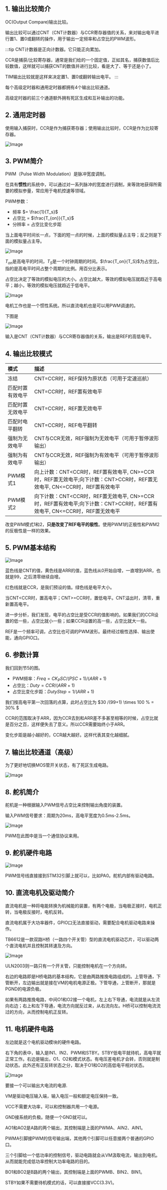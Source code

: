 

<WordCount>

## 1. 输出比较简介

OC(Output Compare)输出比较。

输出比较可以通过CNT（CNT计数器）与CCR寄存器值的关系，来对输出电平进行置1、置0或翻转的操作，用于输出一定频率和占空比的PWM波形。

:::tip
CNT计数器是正向计数器。它只能正向累加。

CCR是捕获/比较寄存器，通常是我们给的一个固定值，正如其名，捕获数值后比较数值，这样就可以捕获CNT的数值并进行比较，看是大了、等于还是小了。

TIM输出比较就是这样来决定置1、置0或翻转输出电平。
:::

每个高级定时器和通用定时器都拥有4个输出比较通道。

高级定时器的前三个通道额外拥有死区生成和互补输出的功能。


## 2. 通用定时器

使用输入捕获时，CCR是作为捕获寄存器；使用输出比较时，CCR是作为比较寄存器。

![Image](https://github.com/user-attachments/assets/d0d7968e-99cc-40d7-9431-fd1dc8ddd228)

## 3. PWM简介

PWM（Pulse Width Modulation）是脉冲宽度调制。

在具有**惯性**的系统中，可以通过对一系列脉冲的宽度进行调制，来等效地获得所需要的模拟参量，常应用于电机控速等领域。

PWM参数：

- 频率 $= \frac{1}{T_s}$
- 占空比 = $\frac{T_{on}}{T_s}$
- 分辨率 = 占空比变化步距

当上面电平时间长一点，下面的短一点的时候，上面的模拟量占主导；反之则是下面的模拟量占主导。

![Image](https://github.com/user-attachments/assets/31da6858-3417-4463-a12e-afca600eaa0d)

$T_{on}$是高电平的时间，$T_S$是一个时钟周期的时间。$\frac{T_on}{T_S}$为占空比，指的是高电平时间占整个周期的比例。用百分比表示。

占空比决定了等效的模拟电压的大小。占空比越大，等效的模拟电压就趋近于高电平；越小，等效的模拟电压就趋近于低电平。

![Image](https://github.com/user-attachments/assets/d4ccf8cb-1833-4bb2-b28c-287f41916e38)

电机工作也是一个惯性系统。所以直流电机也是可以用PWM调速的。

下图是

![Image](https://github.com/user-attachments/assets/41f610c0-2023-447c-b5a7-dc214655cfb7)

输入是CNT（CNT计数器）与CCR寄存器值的关系，输出是REF的高低电平。

## 4. 输出比较模式

|模式|描述|
|:---|:---|
|冻结|CNT=CCR时，REF保持为原状态（可用于定速巡航）|
|匹配时置有效电平|CNT=CCR时，REF置有效电平|
|匹配时置无效电平|CNT=CCR时，REF置无效电平|
|匹配时电平翻转|CNT=CCR时，REF电平翻转|
|强制为无效电平|CNT与CCR无效，REF强制为无效电平（可用于暂停波形输出）|
|强制为有效电平|CNT与CCR无效，REF强制为有效电平（可用于暂停波形输出）|
|PWM模式1|向上计数：CNT\<CCR时，REF置有效电平, CN\>=CCR时，REF置无效电平;向下计数：CNT\>CCR时，REF置无效电平, CN\<=CCR时，REF置有效电平|
|PWM模式2|向下计数：CNT\<CCR时，REF置无效电平, CN\>=CCR时，REF置有效电平;向下计数：CNT\>CCR时，REF置有效电平, CN\<=CCR时，REF置无效电平|

改变PWM模式1和2，**只是改变了REF电平的极性**。使用PWM1的正极性和PWM2的反极性是一样的效果。

## 5. PWM基本结构

![Image](https://github.com/user-attachments/assets/294f56ef-382c-49af-9d1c-62c97b2cc153)

蓝色线是CNT的值，黄色线是ARR的值，蓝色线从0开始自增，一直增到ARR，也就是99，之后清零继续自增。

红色线就是CCR，是我们预设的值。绿色线是电平大小。

当CNT\<CCR时，置高电平；CNT\>=CCR时，置低电平。CNT溢出时，清零，重新置高电平。

进一步分析，我们发现，电平的占空比是受CCR的值影响的。如果我们的CCR设置的低一些，占空比就小一些；如果CCR设置的高一些，占空比就大一些。

REF是一个频率可调，占空比也可调的PWM波形。最终经过极性选择、输出使能，通向GPIO口。

## 6. 参数计算


我们回到节5的图。

- PWM频率：$Freq = CK_PSC / (PSC+1) / (ARR+1)$
- 占空比：$Duty = CCR / (ARR+1)$
- 占空比变化步距：$DutyStep = 1 / (ARR+1)$

我们按高电平第一次回落的点算，此时占空比为 $30 /(99+1) \times 100 \% = 30\% $ 

CCR的范围取决于ARR，因为CCR去到和ARR差不多甚至相等的时候，占空比就是百分之百，这样便失去了意义。所以CCR需要始终小于ARR。

变化步距是越小越好的，CCR越大越好。这样代表其变化越细腻。

## 7. 输出比较通道（高级）

为了更好地切换MOS管开关状态，有了死区生成电路。

![Image](https://github.com/user-attachments/assets/7caf5b99-b4b6-4fc8-ab2c-beff3f35f605)

## 8. 舵机简介

舵机是一种根据输入PWM信号占空比来控制输出角度的装置。

输入PWM信号要求：周期为20ms，高电平宽度为0.5ms-2.5ms。

![Image](https://github.com/user-attachments/assets/2d810bd3-3753-42c3-8686-e604dccf5081)

PWM在此图中是当一个通信协议来用。

## 9. 舵机硬件电路

![Image](https://github.com/user-attachments/assets/f78655eb-a20b-4603-a207-950dfad0dbc8)

PWM信号线直接接到STM32引脚上就可以，比如PA0。舵机内部有驱动电路。

## 10. 直流电机及驱动简介

直流电机是一种将电能转换为机械能的装置，有两个电极，当电极正接时，电机正转，当电极反接时，电机反转。

直流电机属于大功率器件，GPIO口无法直接驱动，需要配合电机驱动电路来操作。

TB6612是一款双路H桥（一路四个开关管）型的直流电机驱动芯片，可以驱动两个直流电机并且控制其转速及方向。

![Image](https://github.com/user-attachments/assets/c4fa644d-dcf1-4c98-9beb-4fc8d02bacea)

ULN2003则一路只有一个开关管，只能控制电机在一个方向转。

右边的电路即是H桥电路的基本结构，它是由两路推挽电路组成的。上管导通，下管断开，左边输出就是接在VM的电机电源正极。下管导通，上管断开，那就是PGND的电源负极。

如果有两路推挽电路，中间O1和O2接一个电机，左上右下导通，电流就是从左流向右边；右上和左下导通，电流方向就反过来，从右流向左。H桥可以控制电流流过的方向，从而控制电机正反转。

## 11. 电机硬件电路

左边就是这个电机驱动模块的硬件电路。


右下角的表中，输入是IN1、IN2、PWM和STBY。STBY低电平就待机，高电平就正常工作。右边是输出，O1、O2和模式状态。有电压差电机才会转，否则就是制动状态。此外还有正反转状态之分，取决于O1和O2的高低电平相对状态。


![Image](https://github.com/user-attachments/assets/314be563-c747-4db7-b16f-06f04fb3a626)

要接一个可以输出大电流的电源.

VM是驱动电压输入端，输入电压一般和额定电压保持一致。

VCC不需要大功率，可以和控制器共用一个电源。

GND接系统的负极。随便一个GND就可以。

AO1和AO2是A路的两个输出，其控制端是上面的PWMA、AIN2、AIN1。

PWMA引脚接PWM的信号输出端，其他两个引脚可以任意接两个普通的GPIO口。

三个引脚给一个低功率的控制信号，驱动电路就会从VM汲取电流，输出到电机。从而就能完成低功率控制大功率电路的目的。

BO1和BO2是B路的两个输出，其控制端是上面的PWMB、BIN2、BIN1。

STBY如果不需要待机模式的话，可以直接接VCC(3.3V)。


</WordCount>
